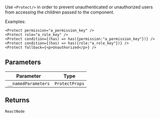 Use `<Protect/>` in order to prevent unauthenticated or unauthorized users from accessing the children passed to the component.

Examples:

```
<Protect permission="a_permission_key" />
<Protect role="a_role_key" />
<Protect condition={(has) => has({permission:"a_permission_key"})} />
<Protect condition={(has) => has({role:"a_role_key"})} />
<Protect fallback={<p>Unauthorized</p>} />
```

## Parameters

| Parameter           | Type           |
| ------------------- | -------------- |
| `__namedParameters` | `ProtectProps` |

## Returns

`ReactNode`
